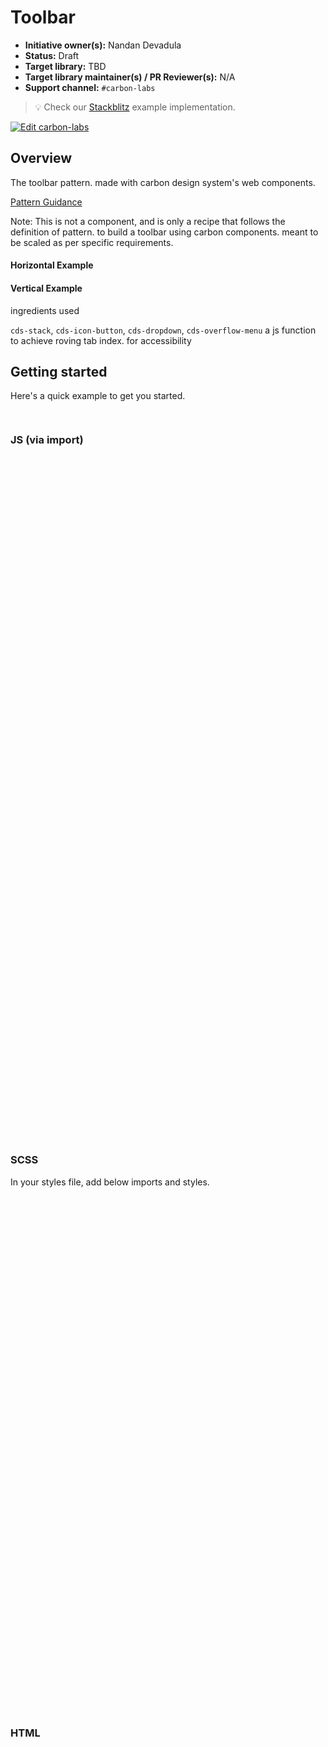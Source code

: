 
<Meta of={ToolbarStories} />

# Toolbar

- **Initiative owner(s):** Nandan Devadula
- **Status:** Draft
- **Target library:** TBD
- **Target library maintainer(s) / PR Reviewer(s):** N/A
- **Support channel:** `#carbon-labs`

> 💡 Check our
> [Stackblitz](https://stackblitz.com/github/carbon-design-system/carbon-labs/tree/main/examples/web-components/toolbar)
> example implementation.

[![Edit carbon-labs](https://developer.stackblitz.com/img/open_in_stackblitz.svg)](https://stackblitz.com/github/carbon-design-system/carbon-labs/tree/main/examples/web-components/toolbar)

## Overview

The toolbar pattern. made with carbon design system's web components.

[Pattern Guidance](https://carbondesignsystem.com/patterns/text-toolbar-pattern/)

Note: This is not a component, and is only a recipe that follows the definition of pattern. to build a toolbar using carbon components. meant to be scaled as per specific requirements.

#### Horizontal Example

<Canvas of={ToolbarStories.Horizontal} />

#### Vertical Example

<Canvas of={ToolbarStories.Vertical} />

ingredients used

`cds-stack`, `cds-icon-button`, `cds-dropdown`, `cds-overflow-menu`
a js function to achieve roving tab index. for accessibility

## Getting started

Here's a quick example to get you started.

```bash
yarn add @carbon/web-components
```

### JS (via import)

```javascript
import '@carbon/web-components/es/components/stack/index.js';
import '@carbon/web-components/es/components/icon-button/index.js';
import '@carbon/web-components/es/components/dropdown/index.js';
import '@carbon/web-components/es/components/overflow-menu/index.js';

document.addEventListener('DOMContentLoaded', () => {
  document.querySelectorAll('.toolbar cds-dropdown').forEach((component) => {
    if (component.shadowRoot) {
      const style = document.createElement('style');
      style.textContent = `
        .cds--list-box {
          border-block-end: none !important;
        }
      `;
      component.shadowRoot.appendChild(style);
    }
  });
});

// roving keyboard navigation utility
/**
 * Initializes roving tabindex for keyboard navigation within a container.
 * @param {HTMLElement} container - The container element containing the buttons.
 */
function initRovingTabIndex(container) {
  const buttons = Array.from(container.children).flatMap((el) =>
    Array.from(el.children)
  );
  if (buttons.length === 0) return;

  buttons.forEach((btn, index) =>
    btn.setAttribute('tabindex', index === 0 ? '0' : '-1')
  );

  /**
   * Updates the active index for keyboard navigation and sets focus on the corresponding button.
   * @param {number} newIndex - The index of the button to be activated.
   */
  function updateActiveIndex(newIndex) {
    buttons.forEach((btn, i) =>
      btn.setAttribute('tabindex', i === newIndex ? '0' : '-1')
    );
    buttons[newIndex].focus();
  }

  container.addEventListener('keydown', (event) => {
    const currentIndex = buttons.findIndex(
      (btn) => btn.getAttribute('tabindex') === '0'
    );

    let newIndex = currentIndex;
    if (event.key === 'ArrowRight') {
      newIndex = (currentIndex + 1) % buttons.length;
    } else if (event.key === 'ArrowLeft') {
      newIndex = (currentIndex - 1 + buttons.length) % buttons.length;
    } else {
      return;
    }

    updateActiveIndex(newIndex);
    event.preventDefault();
  });

  container.addEventListener('click', (event) => {
    const clickedIndex = buttons.indexOf(event.target);
    if (clickedIndex !== -1) {
      updateActiveIndex(clickedIndex);
    }
  });
}

document.addEventListener('DOMContentLoaded', () => {
  document.querySelectorAll('.toolbar').forEach(initRovingTabIndex);
});
```

### SCSS

In your styles file, add below imports and styles.

```css
@use '@carbon/styles/scss/reset';
@use '@carbon/styles/scss/theme';
@use '@carbon/styles/scss/themes';

// :root {
//   @include theme.theme(themes.$g100); // change this to check all themes
// }
.toolbar {
  display: inline-flex;
  background: var(--cds-layer);

  svg {
    pointer-events: none;
  }

  &[orientation='vertical'] {
    max-inline-size: 2.5rem;
  }
}

.toolbar-group {
  flex-direction: row;
  border-block-end: 1px solid var(--cds-border-subtle-01, #c6c6c6);
  border-inline-end: 1px solid var(--cds-border-subtle-01, #c6c6c6);

  &[orientation='vertical'] {
    border-inline-end: none;
    max-inline-size: 2.5rem;

    &:last-child {
      border-block-end: none;
    }
  }

  &:last-child {
    border-inline-end: none;
  }
}

// css for adding caret through class name
.toolbar-button-caret {
  position: relative;
  &::before {
    position: absolute;
    background: linear-gradient(
      to right bottom,
      transparent 50%,
      var(--cds-icon-primary, #161616) 50%
    );
    block-size: calc(0.125rem + 0.25rem);
    content: '';
    inline-size: calc(0.125rem + 0.25rem);
    inset-block-end: 0.175rem;
    inset-inline-end: 0.175rem;
  }
}
```

### HTML

```html
<cds-stack class="toolbar" orientation=${orientation}>
  <cds-stack class="toolbar-group" orientation=${orientation}>
    <cds-icon-button
      kind="ghost"
      enter-delay-ms="100"
      leave-delay-ms="100"
      align=${orientation === 'vertical' ? 'right' : 'top'}>
      ${Draggable({ slot: 'icon' })}
      <span slot="tooltip-content">Drag</span>
    </cds-icon-button>
  </cds-stack>
  <cds-stack class="toolbar-group" orientation=${orientation}>
    <cds-icon-button
      kind="ghost"
      enter-delay-ms="100"
      leave-delay-ms="100"
      align=${orientation === 'vertical' ? 'right' : 'top'}>
      ${RulerAlt({ slot: 'icon' })}
      <span slot="tooltip-content">Ruler</span>
    </cds-icon-button>
    <cds-icon-button
      kind="ghost"
      enter-delay-ms="100"
      leave-delay-ms="100"
      align=${orientation === 'vertical' ? 'right' : 'top'}>
      ${Pin({ slot: 'icon' })}
      <span slot="tooltip-content">Pin</span>
    </cds-icon-button>
    <cds-icon-button
      kind="ghost"
      enter-delay-ms="100"
      leave-delay-ms="100"
      caret
      align=${orientation === 'vertical' ? 'right' : 'top'}>
      ${ColorPalette({ slot: 'icon' })}
      <span slot="tooltip-content">Color palette</span>
    </cds-icon-button>
    <cds-icon-button
      kind="ghost"
      enter-delay-ms="100"
      leave-delay-ms="100"
      align=${orientation === 'vertical' ? 'right' : 'top'}>
      ${TextCreation({ slot: 'icon' })}
      <span slot="tooltip-content">Text creation</span>
    </cds-icon-button>
  </cds-stack>
  <cds-stack class="toolbar-group" orientation=${orientation}>
    <cds-icon-button
      kind="ghost"
      enter-delay-ms="100"
      leave-delay-ms="100"
      align=${orientation === 'vertical' ? 'right' : 'top'}>
      ${OpenPanelLeft({ slot: 'icon' })}
      <span slot="tooltip-content">Open panel left</span>
    </cds-icon-button>
    <cds-icon-button
      kind="ghost"
      enter-delay-ms="100"
      leave-delay-ms="100"
      align=${orientation === 'vertical' ? 'right' : 'top'}>
      ${OpenPanelRight({ slot: 'icon' })}
      <span slot="tooltip-content">Open panel right</span>
    </cds-icon-button>
  </cds-stack>
  <cds-stack class="toolbar-group" orientation=${orientation}>
    <cds-icon-button
      kind="ghost"
      enter-delay-ms="100"
      leave-delay-ms="100"
      align=${orientation === 'vertical' ? 'right' : 'top'}>
      ${Move({ slot: 'icon' })}
      <span slot="tooltip-content">Move</span>
    </cds-icon-button>
    <cds-icon-button
      kind="ghost"
      enter-delay-ms="100"
      leave-delay-ms="100"
      align=${orientation === 'vertical' ? 'right' : 'top'}>
      ${Rotate({ slot: 'icon' })}
      <span slot="tooltip-content">Rotate</span>
    </cds-icon-button>
  </cds-stack>
  <cds-stack class="toolbar-group" orientation=${orientation}>
    <cds-icon-button
      kind="ghost"
      enter-delay-ms="100"
      leave-delay-ms="100"
      align=${orientation === 'vertical' ? 'right' : 'top'}>
      ${ZoomIn({ slot: 'icon' })}
      <span slot="tooltip-content">Zoom in</span>
    </cds-icon-button>
    <cds-icon-button
      kind="ghost"
      enter-delay-ms="100"
      leave-delay-ms="100"
      align=${orientation === 'vertical' ? 'right' : 'top'}>
      ${ZoomOut({ slot: 'icon' })}
      <span slot="tooltip-content">Zoom out</span>
    </cds-icon-button>
  </cds-stack>
</cds-stack>
```